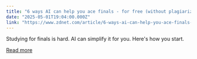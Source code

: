 ```yaml
---
title: "6 ways AI can help you ace finals - for free (without plagiarizing)"
date: "2025-05-01T19:04:00.000Z"
link: "https://www.zdnet.com/article/6-ways-ai-can-help-you-ace-finals-for-free-without-plagiarizing/"
---
```


Studying for finals is hard. AI can simplify it for you. Here's how you start.

[Read more](https://www.zdnet.com/article/6-ways-ai-can-help-you-ace-finals-for-free-without-plagiarizing/)
